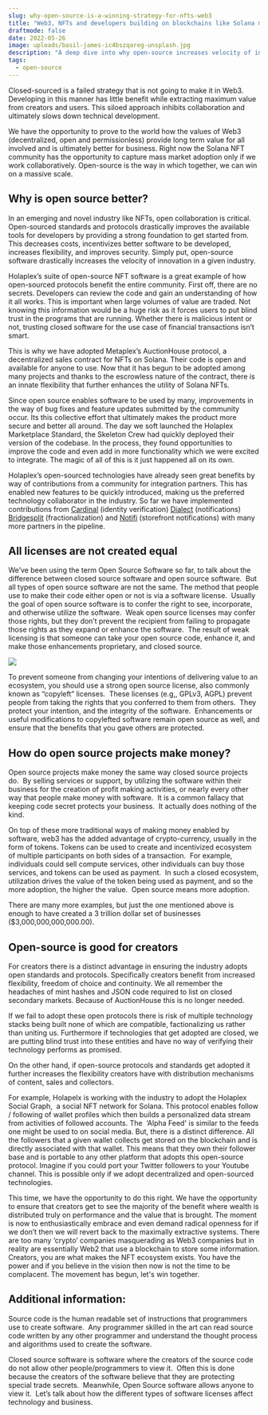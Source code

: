 ```yaml
---
slug: why-open-source-is-a-winning-strategy-for-nfts-web3
title: "Web3, NFTs and developers building on blockchains like Solana must adopt open-source if we are going to win.  "
draftmode: false
date: 2022-05-26
image: uploads/basil-james-ic4bszqareg-unsplash.jpg
description: "A deep dive into why open-source increases velocity of innovation, improves collaboration, and adoption of Web3 and NFT technology. "
tags:
  - open-source
---
```


Closed-sourced is a failed strategy that is not going to make it in Web3. Developing in this manner has little benefit while extracting maximum value from creators and users. This siloed approach inhibits collaboration and ultimately slows down technical development.

We have the opportunity to prove to the world how the values of Web3 (decentralized, open and permissionless) provide long term value for all involved and is ultimately better for business. Right now the Solana NFT community has the opportunity to capture mass market adoption only if we work collaboratively. Open-source is the way in which together, we can win on a massive scale.

## Why is open source better? 

In an emerging and novel industry like NFTs, open collaboration is critical. Open-sourced standards and protocols drastically improves the available tools for developers by providing a strong foundation to get started from. This decreases costs, incentivizes better software to be developed, increases flexibility, and improves security. Simply put, open-source software drastically increases the velocity of innovation in a given industry.

Holaplex’s suite of open-source NFT software is a great example of how open-sourced protocols benefit the entire community. First off, there are no secrets. Developers can review the code and gain an understanding of how it all works. This is important when large volumes of value are traded. Not knowing this information would be a huge risk as it forces users to put blind trust in the programs that are running. Whether there is malicious intent or not, trusting closed software for the use case of financial transactions isn’t smart.

This is why we have adopted Metaplex’s AuctionHouse protocol, a decentralized sales contract for NFTs on Solana. Their code is open and available for anyone to use. Now that it has begun to be adopted among many projects and thanks to the escrowless nature of the contract, there is an innate flexibility that further enhances the utility of Solana NFTs.

Since open source enables software to be used by many, improvements in the way of bug fixes and feature updates submitted by the community occur. Its this collective effort that ultimately makes the product more secure and better all around. The day we soft launched the Holaplex Marketplace Standard, the Skeleton Crew had quickly deployed their version of the codebase. In the process, they found opportunities to improve the code and even add in more functionality which we were excited to integrate. The magic of all of this is it just happened all on its own.

Holaplex’s open-sourced technologies have already seen great benefits by way of contributions from a community for integration partners. This has enabled new features to be quickly introduced, making us the preferred technology collaborator in the industry. So far we have implemented contributions from [Cardinal](https://www.cardinal.so/) (identity verification) [Dialect](https://www.dialect.to/) (notifications) [Bridgesplit](https://bridgesplit.com/) (fractionalization) and [Notifi](https://notifi.network/) (storefront notifications) with many more partners in the pipeline.

## All licenses are not created equal

We’ve been using the term Open Source Software so far, to talk about the difference between closed source software and open source software.  But all types of open source software are not the same. The method that people use to make their code either open or not is via a software license.  Usually the goal of open source software is to confer the right to see, incorporate, and otherwise utilize the software.  Weak open source licenses may confer those rights, but they don’t prevent the recipient from failing to propagate those rights as they expand or enhance the software.  The result of weak licensing is that someone can take your open source code, enhance it, and make those enhancements proprietary, and closed source.

![](uploads/screen-shot-2022-05-27-at-9.57.09-am.jpg)

To prevent someone from changing your intentions of delivering value to an ecosystem, you should use a strong open source license, also commonly known as “copyleft” licenses.  These licenses (e.g,, GPLv3, AGPL) prevent people from taking the rights that you conferred to them from others.  They protect your intention, and the integrity of the software.  Enhancements or useful modifications to copylefted software remain open source as well, and ensure that the benefits that you gave others are protected.

## How do open source projects make money?

Open source projects make money the same way closed source projects do.  By selling services or support, by utilizing the software within their business for the creation of profit making activities, or nearly every other way that people make money with software.  It is a common fallacy that keeping code secret protects your business.  It actually does nothing of the kind.

On top of these more traditional ways of making money enabled by software, web3 has the added advantage of crypto-currency, usually in the form of tokens. Tokens can be used to create and incentivized ecosystem of multiple participants on both sides of a transaction.  For example, individuals could sell compute services, other individuals can buy those services, and tokens can be used as payment.  In such a closed ecosystem, utilization drives the value of the token being used as payment, and so the more adoption, the higher the value.  Open source means more adoption.

There are many more examples, but just the one mentioned above is enough to have created a 3 trillion dollar set of businesses ($3,000,000,000,000.00).

## Open-source is good for creators

For creators there is a distinct advantage in ensuring the industry adopts open standards and protocols. Specifically creators benefit from increased flexibility, freedom of choice and continuity. We all remember the headaches of mint hashes and JSON code required to list on closed secondary markets. Because of AuctionHouse this is no longer needed.

If we fail to adopt these open protocols there is risk of multiple technology stacks being built none of which are compatible, factionalizing us rather than uniting us. Furthermore if technologies that get adopted are closed, we are putting blind trust into these entities and have no way of verifying their technology performs as promised.

On the other hand, if open-source protocols and standards get adopted it further increases the flexibility creators have with distribution mechanisms of content, sales and collectors.

For example, Holapelx is working with the industry to adopt the Holaplex Social Graph,  a social NFT network for Solana. This protocol enables follow / following of wallet profiles which then builds a personalized data stream from activities of followed accounts. The  ‘Alpha Feed' is similar to the feeds one might be used to on social media. But, there is a distinct difference. All the followers that a given wallet collects get stored on the blockchain and is directly associated with that wallet. This means that they own their follower base and is portable to any other platform that adopts this open-source protocol. Imagine if you could port your Twitter followers to your Youtube channel. This is possible only if we adopt decentralized and open-sourced technologies.

This time, we have the opportunity to do this right. We have the opportunity to ensure that creators get to see the majority of the benefit where wealth is distributed truly on performance and the value that is brought. The moment is now to enthusiastically embrace and even demand radical openness for if we don’t then we will revert back to the maximally extractive systems. There are too many ‘crypto’ companies masquerading as Web3 companies but in reality are essentially Web2 that use a blockchain to store some information. Creators, you are what makes the NFT ecosystem exists. You have the power and if you believe in the vision then now is not the time to be complacent. The movement has begun, let's win together.

## Additional information:

Source code is the human readable set of instructions that programmers use to create software.  Any programmer skilled in the art can read source code written by any other programmer and understand the thought process and algorithms used to create the software.

Closed source software is software where the creators of the source code do not allow other people/programmers to view it.  Often this is done because the creators of the software believe that they are protecting special trade secrets.  Meanwhile, Open Source software allows anyone to view it.  Let’s talk about how the different types of software licenses affect technology and business.
